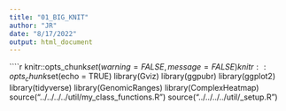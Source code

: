 ```yaml
---
title: "01_BIG_KNIT"
author: "JR"
date: "8/17/2022"
output: html_document
---
```


````r
knitr::opts_chunk$set(warning = FALSE, message = FALSE) 
knitr::opts_chunk$set(echo = TRUE)
library(Gviz)
library(ggpubr)
library(ggplot2)
library(tidyverse)
library(GenomicRanges)
library(ComplexHeatmap)
source("../../../../util/my_class_functions.R")
source("../../../../util/_setup.R")

